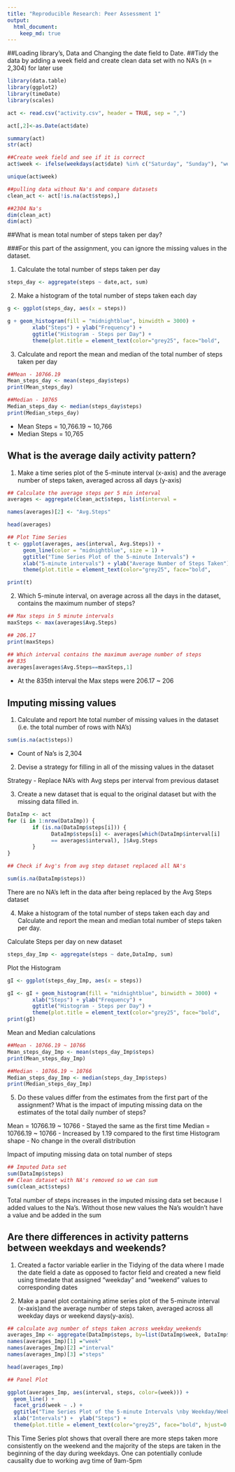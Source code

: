 ---
title: "Reproducible Research: Peer Assessment 1"
output: 
  html_document:
    keep_md: true
---



##Loading library's, Data and Changing the date field to Date.
##Tidy the data by adding a week field and create clean data set with no NA's (n = 2,304) for later use


```{r echo=TRUE}
library(data.table)
library(ggplot2)
library(timeDate)
library(scales)

act <- read.csv("activity.csv", header = TRUE, sep = ",")

act[,2]<-as.Date(act$date)

summary(act)
str(act)

##Create week field and see if it is correct
act$week <- ifelse(weekdays(act$date) %in% c("Saturday", "Sunday"), "weekend", "weekday")

unique(act$week)

##pulling data without Na's and compare datasets
clean_act <- act[!is.na(act$steps),]

##2304 Na's
dim(clean_act)
dim(act)

```
 
##What is mean total number of steps taken per day?

###For this part of the assignment, you can ignore the missing values in the dataset.

1.  Calculate the total number of steps taken per day

```{r echo=TRUE}

steps_day <- aggregate(steps ~ date,act, sum)

```

2.  Make a histogram of the total number of steps taken each day

```{r echo=TRUE}

g <- ggplot(steps_day, aes(x = steps))

g + geom_histogram(fill = "midnightblue", binwidth = 3000) +
        xlab("Steps") + ylab("Frequency") + 
        ggtitle("Histogram - Steps per Day") + 
        theme(plot.title = element_text(color="grey25", face="bold",               hjust=0.5)) 

```

3.  Calculate and report the mean and median of the total number of steps      taken per day

```{r echo=TRUE}
##Mean - 10766.19
Mean_steps_day <- mean(steps_day$steps)
print(Mean_steps_day)

##Median - 10765
Median_steps_day <- median(steps_day$steps)
print(Median_steps_day)

```

*  Mean Steps   = 10,766.19 ~ 10,766
*  Median Steps = 10,765

 
## What is the average daily activity pattern?
 
1.  Make a time series plot of the 5-minute interval (x-axis) and the          average number of steps taken, averaged across all days (y-axis)

```{r echo=TRUE}
## Calculate the average steps per 5 min interval
averages <- aggregate(clean_act$steps, list(interval =                                as.numeric(clean_act$interval)), FUN = "mean")

names(averages)[2] <- "Avg.Steps"

head(averages)

## Plot Time Series
t <- ggplot(averages, aes(interval, Avg.Steps)) + 
     geom_line(color = "midnightblue", size = 1) + 
     ggtitle("Time Series Plot of the 5-minute Intervals") +
     xlab("5-minute intervals") + ylab("Average Number of Steps Taken") +
     theme(plot.title = element_text(color="grey25", face="bold",              hjust=0.5)) 

print(t)

```
2.  Which 5-minute interval, on average across all the days in the dataset, contains the maximum number of steps?

```{r echo=TRUE}

## Max steps in 5 minute intervals
maxSteps <- max(averages$Avg.Steps)

## 206.17
print(maxSteps)

## Which interval contains the maximum average number of steps
## 835
averages[averages$Avg.Steps==maxSteps,1]

```

*  At the 835th interval the Max steps were 206.17 ~ 206

## Imputing missing values

1.  Calculate and report hte total number of missing values in the dataset
    (i.e. the total number of rows with NA's)
```{r echo=TRUE}

sum(is.na(act$steps))

```
*  Count of Na's is 2,304

2.  Devise a strategy for filling in all of the missing values in the         dataset

Strategy - Replace NA's with Avg steps per interval from previous dataset


3.  Create a new dataset that is equal to the original dataset but with
    the missing data filled in.

```{r echo=TRUE}

DataImp <- act
for (i in 1:nrow(DataImp)) {
        if (is.na(DataImp$steps[i])) {
              DataImp$steps[i] <- averages[which(DataImp$interval[i] 
              == averages$interval), ]$Avg.Steps
        }
}        

## Check if Avg's from avg step dataset replaced all NA's

sum(is.na(DataImp$steps)) 

```

There are no NA's left in the data after being replaced by the Avg Steps dataset

4.  Make a histogram of the total number of steps taken each day and 
    Calculate and report the mean and median total number of steps taken 
    per day.

Calculate Steps per day on new dataset

```{r echo=TRUE}

steps_day_Imp <- aggregate(steps ~ date,DataImp, sum)

```

Plot the Histogram

```{r echo=TRUE}

gI <- ggplot(steps_day_Imp, aes(x = steps))

gI <- gI + geom_histogram(fill = "midnightblue", binwidth = 3000) +
        xlab("Steps") + ylab("Frequency") + 
        ggtitle("Histogram - Steps per Day") + 
        theme(plot.title = element_text(color="grey25", face="bold",               hjust=0.5)) 
print(gI)
```

Mean and Median calculations

```{r echo=TRUE}
##Mean - 10766.19 ~ 10766
Mean_steps_day_Imp <- mean(steps_day_Imp$steps)
print(Mean_steps_day_Imp)

##Median - 10766.19 ~ 10766
Median_steps_day_Imp <- median(steps_day_Imp$steps)
print(Median_steps_day_Imp)

```


5.  Do these values differ from the estimates from the first part of the 
    assignment?  What is the impact of imputing missing data on the           estimates of the total daily number of steps?
    
Mean = 10766.19 ~ 10766 - Stayed the same as the first time
Median = 10766.19 ~ 10766 - Increased by 1.19 compared to the first time
Histogram shape - No change in the overall distribution

Impact of imputing missing data on total number of steps

```{r echo=TRUE}
## Imputed Data set
sum(DataImp$steps)
## Clean dataset with NA's removed so we can sum
sum(clean_act$steps)

```

Total number of steps increases in the imputed missing data set because I added values to the Na's.  Without those new values the Na's wouldn't have a value and be added in the sum
 
## Are there differences in activity patterns between weekdays and weekends?

1.  Created a factor variable earlier in the Tidying of the data where I      made the date field a date as opposed to factor field and created a       new field using timedate that assigned "weekday" and "weekend" values     to corresponding dates

2.  Make a panel plot containing atime series plot of the 5-minute            interval (x-axis)and the average number of steps taken, averaged          across all weekday days or weekend days(y-axis).

```{r echo=TRUE}
## calculate avg number of steps taken across weekday_weekends
averages_Imp <- aggregate(DataImp$steps, by=list(DataImp$week, DataImp$interval), mean)
names(averages_Imp)[1] ="week"
names(averages_Imp)[2] ="interval"
names(averages_Imp)[3] ="steps"

head(averages_Imp)

## Panel Plot

ggplot(averages_Imp, aes(interval, steps, color=(week))) +
  geom_line() +
  facet_grid(week ~ .) +
  ggtitle("Time Series Plot of the 5-minute Intervals \nby Weekday/Weekend") + 
  xlab("Intervals") +  ylab("Steps") +
  theme(plot.title = element_text(color="grey25", face="bold", hjust=0.5)) 

```

This Time Series plot shows that overall there are more steps taken more consistently on the weekend and the majority of the steps are taken in the beginning of the day during weekdays.  One can potentially conlude causality due to working avg time of 9am-5pm